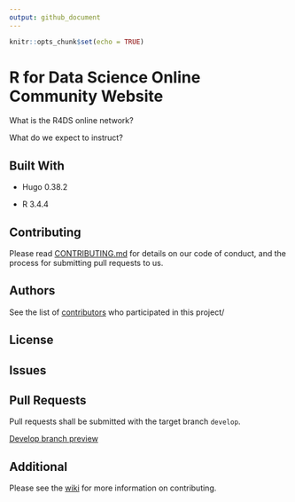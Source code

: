 ```yaml
---
output: github_document
---
```


```r
knitr::opts_chunk$set(echo = TRUE)
```

# R for Data Science Online Community Website

What is the R4DS online network?

What do we expect to instruct?

## Built With

  * Hugo 0.38.2

  * R 3.4.4

## Contributing

Please read [CONTRIBUTING.md](https://github.com/rfordatascience/website/blob/master/.github/contributing.md) for details on our code of conduct, and the process for submitting pull requests to us.

## Authors

See the list of [contributors](https://github.com/rfordatascience/website/contributors) who participated in this project/

## License

## Issues

## Pull Requests

Pull requests shall be submitted with the target branch `develop`.

[Develop branch preview](https://develop-rfordatasci.netlify.com/)

## Additional

Please see the [wiki](https://github.com/rfordatascience/website/wiki) for more information on contributing.

